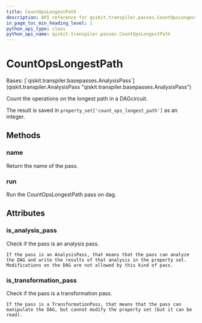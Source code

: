 ```yaml
---
title: CountOpsLongestPath
description: API reference for qiskit.transpiler.passes.CountOpsLongestPath
in_page_toc_min_heading_level: 1
python_api_type: class
python_api_name: qiskit.transpiler.passes.CountOpsLongestPath
---
```


# CountOpsLongestPath

<Class id="qiskit.transpiler.passes.CountOpsLongestPath" isDedicatedPage={true} github="https://github.com/qiskit/qiskit/tree/stable/0.21/qiskit/transpiler/passes/analysis/count_ops_longest_path.py" signature="CountOpsLongestPath(*args, **kwargs)" modifiers="class">
  Bases: [`qiskit.transpiler.basepasses.AnalysisPass`](qiskit.transpiler.AnalysisPass "qiskit.transpiler.basepasses.AnalysisPass")

  Count the operations on the longest path in a DAGcircuit.

  The result is saved in `property_set['count_ops_longest_path']` as an integer.

  ## Methods

  ### name

  <Function id="qiskit.transpiler.passes.CountOpsLongestPath.name" signature="CountOpsLongestPath.name()">
    Return the name of the pass.
  </Function>

  ### run

  <Function id="qiskit.transpiler.passes.CountOpsLongestPath.run" signature="CountOpsLongestPath.run(dag)">
    Run the CountOpsLongestPath pass on dag.
  </Function>

  ## Attributes

  ### is\_analysis\_pass

  <Attribute id="qiskit.transpiler.passes.CountOpsLongestPath.is_analysis_pass">
    Check if the pass is an analysis pass.

    If the pass is an AnalysisPass, that means that the pass can analyze the DAG and write the results of that analysis in the property set. Modifications on the DAG are not allowed by this kind of pass.
  </Attribute>

  ### is\_transformation\_pass

  <Attribute id="qiskit.transpiler.passes.CountOpsLongestPath.is_transformation_pass">
    Check if the pass is a transformation pass.

    If the pass is a TransformationPass, that means that the pass can manipulate the DAG, but cannot modify the property set (but it can be read).
  </Attribute>
</Class>

